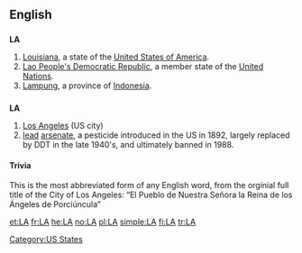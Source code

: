 {{also|Appendix:Variations of "la"}}
==English==

==={{abbreviation}}===
'''LA'''

# [[Louisiana]], a state of the [[United States of America]].
# [[Lao People's Democratic Republic]], a member state of the [[United Nations]].
# [[Lampung]], a province of [[Indonesia]].

==={{initialism}}===
'''LA'''

# [[Los Angeles]] (US city)
# [[lead]] [[arsenate]], a pesticide introduced in the US in 1892, largely replaced by DDT in the late 1940's, and ultimately banned in 1988.

====Trivia====
This is the most abbreviated form of any English word, from the orginial full title of the City of Los Angeles: “El Pueblo de Nuestra Señora la Reina de los Ángeles de Porciúncula”

[[Category:US States]]

[[et:LA]]
[[fr:LA]]
[[he:LA]]
[[no:LA]]
[[pl:LA]]
[[simple:LA]]
[[fi:LA]]
[[tr:LA]]